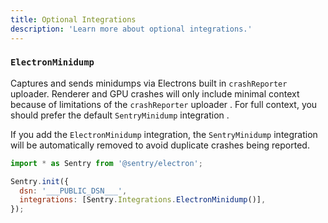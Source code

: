 ```yaml
---
title: Optional Integrations
description: 'Learn more about optional integrations.'
---
```


### `ElectronMinidump`

Captures and sends minidumps via Electrons built in `crashReporter` uploader. Renderer and GPU crashes will only include minimal context because of limitations of the `crashReporter` uploader . For full context, you should prefer the default `SentryMinidump` integration .

If you add the `ElectronMinidump` integration, the `SentryMinidump` integration will be automatically removed to avoid duplicate crashes being reported.

```javascript
import * as Sentry from '@sentry/electron';

Sentry.init({
  dsn: '___PUBLIC_DSN___',
  integrations: [Sentry.Integrations.ElectronMinidump()],
});
```
